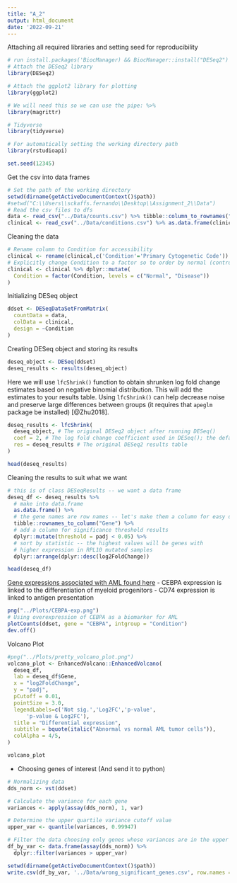 ---
title: "A_2"
output: html_document
date: '2022-09-21'
---

Attaching all required libraries and setting seed for reproducibility
```{r}

# run install.packages('BiocManager) && BiocManager::install("DESeq2") and ("apeglm") ("EnhancedVolcano")
# Attach the DESeq2 library
library(DESeq2)

# Attach the ggplot2 library for plotting
library(ggplot2)

# We will need this so we can use the pipe: %>%
library(magrittr)

# Tidyverse
library(tidyverse)

# For automatically setting the working directory path
library(rstudioapi)

set.seed(12345)
```

Get the csv into data frames
```{r}
# Set the path of the working directory
setwd(dirname(getActiveDocumentContext()$path))
#setwd("C:\\Users\\sckaffs.fernando\\Desktop\\Assignment_2\\Data")
# Read the csv files to dfs
data <- read_csv("../Data/counts.csv") %>% tibble::column_to_rownames("Gene") # Set "Gene" column to index
clinical <- read_csv("../Data/conditions.csv") %>% as.data.frame(clinical)
```

Cleaning the data
```{r}
# Rename column to Condition for accessibility
clinical <- rename(clinical,c('Condition'='Primary Cytogenetic Code'))
# Explicitly change Condition to a factor so to order by normal (control):disease
clinical <- clinical %>% dplyr::mutate(
  Condition = factor(Condition, levels = c("Normal", "Disease"))
)
```

Initializing DESeq object
```{r}
ddset <- DESeqDataSetFromMatrix(
  countData = data,
  colData = clinical,
  design = ~Condition
)
```

Creating DESeq object and storing its results
```{r echo=False}
deseq_object <- DESeq(ddset)
deseq_results <- results(deseq_object)
```

Here we will use `lfcShrink()` function to obtain shrunken log fold change estimates based on negative binomial distribution.
This will add the estimates to your results table. 
Using `lfcShrink()` can help decrease noise and preserve large differences between groups (it requires that `apeglm` package be installed) [@Zhu2018].
```{r}
deseq_results <- lfcShrink(
  deseq_object, # The original DESeq2 object after running DESeq()
  coef = 2, # The log fold change coefficient used in DESeq(); the default is 2.
  res = deseq_results # The original DESeq2 results table
)
```

```{r}
head(deseq_results)
```


Cleaning the results to suit what we want
```{r}
# this is of class DESeqResults -- we want a data frame
deseq_df <- deseq_results %>%
  # make into data.frame
  as.data.frame() %>%
  # the gene names are row names -- let's make them a column for easy display
  tibble::rownames_to_column("Gene") %>%
  # add a column for significance threshold results
  dplyr::mutate(threshold = padj < 0.05) %>%
  # sort by statistic -- the highest values will be genes with
  # higher expression in RPL10 mutated samples
  dplyr::arrange(dplyr::desc(log2FoldChange))
```

```{r}
head(deseq_df)
```

[Gene expressions associated with AML found here](https://www.ncbi.nlm.nih.gov/pmc/articles/PMC5807040/)
- CEBPA expression is linked to the differentiation of myeloid progenitors 
- CD74 expression is linked to antigen presentation
```{r}
png("../Plots/CEBPA-exp.png")
# Using overexpression of CEBPA as a biomarker for AML
plotCounts(ddset, gene = "CEBPA", intgroup = "Condition")
dev.off()
```

Volcano Plot
```{r}
#png("../Plots/pretty_volcano_plot.png")
volcano_plot <- EnhancedVolcano::EnhancedVolcano(
  deseq_df,
  lab = deseq_df$Gene,
  x = "log2FoldChange",
  y = "padj",
  pCutoff = 0.01,
  pointSize = 3.0,
  legendLabels=c('Not sig.','Log2FC','p-value',
      'p-value & Log2FC'),
  title = "Differential expression",
  subtitle = bquote(italic("Abnormal vs normal AML tumor cells")),
  colAlpha = 4/5,
)
```

```{r}
volcano_plot
```

- Choosing genes of interest (And send it to python)
```{r}
# Normalizing data
dds_norm <- vst(ddset)

# Calculate the variance for each gene
variances <- apply(assay(dds_norm), 1, var)

# Determine the upper quartile variance cutoff value
upper_var <- quantile(variances, 0.99947)

# Filter the data choosing only genes whose variances are in the upper quartile
df_by_var <- data.frame(assay(dds_norm)) %>%
  dplyr::filter(variances > upper_var)
```

```{r}
setwd(dirname(getActiveDocumentContext()$path))
write.csv(df_by_var, '../Data/wrong_significant_genes.csv', row.names = TRUE)
```